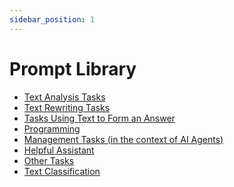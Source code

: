 ```yaml
---
sidebar_position: 1
---
```


# Prompt Library

- [Text Analysis Tasks](text-analisys)
- [Text Rewriting Tasks](text-rewriting)
- [Tasks Using Text to Form an Answer](qna)
- [Programming](dev)
- [Management Tasks (in the context of AI Agents)](agent)
- [Helpful Assistant](assistant)
- [Other Tasks](other)
- [Text Classification](classify)
